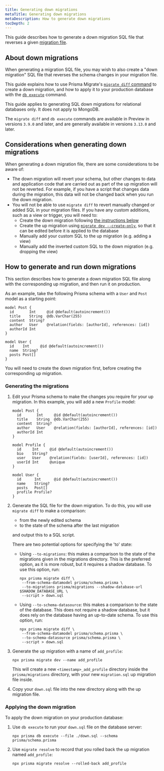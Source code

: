 ```yaml
---
title: Generating down migrations
metaTitle: Generating down migrations
metaDescription: How to generate down migrations
tocDepth: 2
---
```


<TopBlock>

This guide describes how to generate a down migration SQL file that reverses a given [migration file](/concepts/components/prisma-migrate#migration-history).

</TopBlock>

## About down migrations

When generating a migration SQL file, you may wish to also create a "down migration" SQL file that reverses the schema changes in your migration file.

This guide explains how to use Prisma Migrate's [`migrate diff` command](/reference/api-reference/command-reference#migrate-diff) to create a down migration, and how to apply it to your production database with the [`db execute`](/reference/api-reference/command-reference#db-execute) command.

<Admonition type="info">

This guide applies to generating SQL down migrations for relational databases only. It does not apply to MongoDB.

</Admonition>

<Admonition type="info">

The `migrate diff` and `db execute` commands are available in Preview in versions `3.9.0` and later, and are generally available in versions `3.13.0` and later.

</Admonition>

## Considerations when generating down migrations

When generating a down migration file, there are some considerations to be aware of:

- The down migration will revert your schema, but other changes to data and application code that are carried out as part of the up migration will not be reverted. For example, if you have a script that changes data during the migration, this data will not be changed back when you run the down migration.
- You will not be able to use `migrate diff` to revert manually changed or added SQL in your migration files. If you have any custom additions, such as a view or trigger, you will need to:
  - Create the down migration following [the instructions below](#how-to-generate-and-run-down-migrations)
  - Create the up migration using [`migrate dev --create-only`](/reference/api-reference/command-reference#options-6), so that it can be edited before it is applied to the database
  - Manually add your custom SQL to the up migration (e.g. adding a view)
  - Manually add the inverted custom SQL to the down migration (e.g. dropping the view)

## How to generate and run down migrations

This section describes how to generate a down migration SQL file along with the corresponding up migration, and then run it on production.

As an example, take the following Prisma schema with a `User` and `Post` model as a starting point:

```prisma file=schema.prisma
model Post {
  id       Int     @id @default(autoincrement())
  title    String  @db.VarChar(255)
  content  String?
  author   User    @relation(fields: [authorId], references: [id])
  authorId Int
}

model User {
  id    Int     @id @default(autoincrement())
  name  String?
  posts Post[]
}
```

You will need to create the down migration first, before creating the corresponding up migration.

### Generating the migrations

1. Edit your Prisma schema to make the changes you require for your up migration. In this example, you will add a new `Profile` model:

   ```prisma file=schema.prisma highlight=8-14;add|20;add
   model Post {
     id       Int     @id @default(autoincrement())
     title    String  @db.VarChar(255)
     content  String?
     author   User    @relation(fields: [authorId], references: [id])
     authorId Int
   }
   
   model Profile {
     id     Int     @id @default(autoincrement())
     bio    String?
     user   User    @relation(fields: [userId], references: [id])
     userId Int     @unique
   }
   
   model User {
     id      Int      @id @default(autoincrement())
     name    String?
     posts   Post[]
     profile Profile?
   }
   ```

2. Generate the SQL file for the down migration. To do this, you will use `migrate diff` to make a comparison:

   - from the newly edited schema
   - to the state of the schema after the last migration

   and output this to a SQL script.

   There are two potential options for specifying the 'to' state:

   - Using `--to-migrations`: this makes a comparison to the state of the migrations given in the migrations directory. This is the preferred option, as it is more robust, but it requires a shadow database. To use this option, run:

     ```terminal
     npx prisma migrate diff \
      --from-schema-datamodel prisma/schema.prisma \
      --to-migrations prisma/migrations --shadow-database-url $SHADOW_DATABASE_URL \
      --script > down.sql
     ```

   - Using `--to-schema-datasource`: this makes a comparison to the state of the database. This does not require a shadow database, but it does rely on the database having an up-to-date schema. To use this option, run:

     ```terminal
     npx prisma migrate diff \
      --from-schema-datamodel prisma/schema.prisma \
      --to-schema-datasource prisma/schema.prisma \
      --script > down.sql
     ```

3. Generate the up migration with a name of `add_profile`:

   ```terminal
   npx prisma migrate dev --name add_profile
   ```

   This will create a new `<timestamp>_add_profile` directory inside the `prisma/migrations` directory, with your new `migration.sql` up migration file inside.

4. Copy your `down.sql` file into the new directory along with the up migration file.

### Applying the down migration

To apply the down migration on your production database:

1. Use `db execute` to run your `down.sql` file on the database server:

   ```terminal
   npx prisma db execute --file ./down.sql --schema prisma/schema.prisma
   ```

2. Use `migrate resolve` to record that you rolled back the up migration named `add_profile`:

   ```terminal
   npx prisma migrate resolve --rolled-back add_profile
   ```
